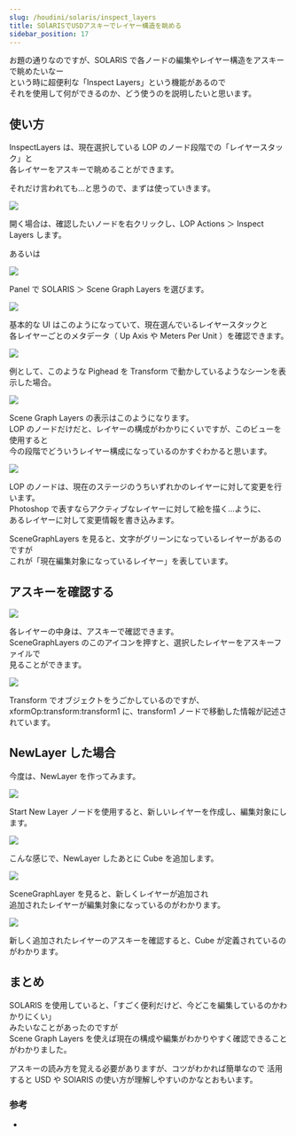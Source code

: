 ```yaml
---
slug: /houdini/solaris/inspect_layers
title: SOlARISでUSDアスキーでレイヤー構造を眺める
sidebar_position: 17
---
```


お題の通りなのですが、SOLARIS で各ノードの編集やレイヤー構造をアスキーで眺めたいなー  
という時に超便利な「Inspect Layers」という機能があるので  
それを使用して何ができるのか、どう使うのを説明したいと思います。

## 使い方

InspectLayers は、現在選択している LOP のノード段階での「レイヤースタック」と  
各レイヤーをアスキーで眺めることができます。

それだけ言われても...と思うので、まずは使っていきます。

![](https://gyazo.com/a1597d3e1acb76ae02b9b5903ca62240.png)

開く場合は、確認したいノードを右クリックし、LOP Actions ＞ Inspect Layers します。

あるいは

![](https://gyazo.com/383f320c8d6a8b033792f645b1f49fb1.png)

Panel で SOLARIS ＞ Scene Graph Layers を選びます。

![](https://gyazo.com/e52a214f0cbaa81e41110b39c2fc1ef6.png)

基本的な UI はこのようになっていて、現在選んでいるレイヤースタックと  
各レイヤーごとのメタデータ（ Up Axis や Meters Per Unit ）を確認できます。

![](https://gyazo.com/87e5787caba53ac5c2f81a17ddc8efb7.png)

例として、このような Pighead を Transform で動かしているようなシーンを表示した場合。

![](https://gyazo.com/1262a44e5f11a1bfc215b75842a6efac.png)

Scene Graph Layers の表示はこのようになります。  
LOP のノードだけだと、レイヤーの構成がわかりにくいですが、このビューを使用すると  
今の段階でどういうレイヤー構成になっているのかすぐわかると思います。

![](https://gyazo.com/c553511891ce4839976e5a622b8a6d95.png)

LOP のノードは、現在のステージのうちいずれかのレイヤーに対して変更を行います。  
Photoshop で表すならアクティブなレイヤーに対して絵を描く...ように、  
あるレイヤーに対して変更情報を書き込みます。

SceneGraphLayers を見ると、文字がグリーンになっているレイヤーがあるのですが  
これが「現在編集対象になっているレイヤー」を表しています。

## アスキーを確認する

![](https://gyazo.com/2ce8e37505cee36a9e4cd9d79381da23.png)

各レイヤーの中身は、アスキーで確認できます。  
SceneGraphLayers のこのアイコンを押すと、選択したレイヤーをアスキーファイルで  
見ることができます。

![](https://gyazo.com/963f1ffec00eb2b457a3d5dcdb59b6d5.png)

Transform でオブジェクトをうごかしているのですが、  
xformOp:transform:transform1 に、transform1 ノードで移動した情報が記述されています。

## NewLayer した場合

今度は、NewLayer を作ってみます。

![](https://gyazo.com/cc1cd7d39e14a129c5d93e2ac62324f9.png)

Start New Layer ノードを使用すると、新しいレイヤーを作成し、編集対象にします。

![](https://gyazo.com/36de15e86bcf5a347d3d4751fea798f9.png)

こんな感じで、NewLayer したあとに Cube を追加します。

![](https://gyazo.com/9e933b4401457e84cc24b99579306eae.png)

SceneGraphLayer を見ると、新しくレイヤーが追加され  
追加されたレイヤーが編集対象になっているのがわかります。

![](https://gyazo.com/4cdb2eba3817d99275644f0ceee96d5d.png)

新しく追加されたレイヤーのアスキーを確認すると、Cube が定義されているのがわかります。

## まとめ

SOLARIS を使用していると、「すごく便利だけど、今どこを編集しているのかわかりにくい」  
みたいなことがあったのですが  
Scene Graph Layers を使えば現在の構成や編集がわかりやすく確認できることがわかりました。

アスキーの読み方を覚える必要がありますが、コツがわかれば簡単なので
活用すると USD や SOlARIS の使い方が理解しやすいのかなとおもいます。

### 参考

-   <AutoLinkTitle url="/usd/python/usda_cheatsheets" />
